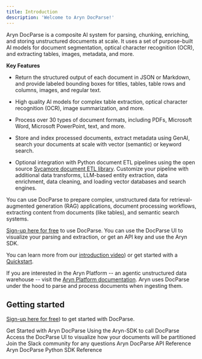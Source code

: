 ```yaml
---
title: Introduction
description: 'Welcome to Aryn DocParse!'
---
```


Aryn DocParse is a composite AI system for parsing, chunking, enriching, and storing unstructured documents at scale. It uses a set of purpose-built AI models for document segmentation, optical character recognition (OCR), and extracting tables, images, metadata, and more. 

**Key Features**

* Return the structured output of each document in JSON or Markdown, and provide labeled bounding boxes for titles, tables, table rows and columns, images, and regular text.

* High quality AI models for complex table extraction, optical character recognition (OCR), image summarization, and more.

* Process over 30 types of document formats, including PDFs, Microsoft Word, Microsoft PowerPoint, text, and more. 

* Store and index processed documents, extract metadata using GenAI, search your documents at scale with vector (semantic) or keyword search.

* Optional integration with Python document ETL pipelines using the open source [Sycamore document ETL library](https://github.com/aryn-ai/sycamore). Customize your pipeline with additional data transforms, LLM-based entity extraction, data enrichment, data cleaning, and loading vector databases and search engines.

You can use DocParse to prepare complex, unstructured data for retrieval-augmented generation (RAG) applications, document processing workflows, extracting content from documents (like tables), and semantic search systems. 

[Sign-up here for free](https://console.aryn.ai/signup/) to use DocParse. You can use the DocParse UI to visualize your parsing and extraction, or get an API key and use the Aryn SDK.

You can learn more from our [introduction video](https://www.aryn.ai/?name=ArynPartitioningService_Intro)) or get started with a [Quickstart](docparse/quickstart).

If you are interested in the Aryn Platform -- an agentic unstructured data warehouse -- visit the [Aryn Platform documentation](./introduction). Aryn uses DocParse under the hood to parse and process documents when ingesting them.


## Getting started

[Sign-up here for free](https://console.aryn.ai/signup/)) to get started with DocParse. 

<CardGroup cols={2}>
  <Card
    title="Quickstart"
    icon="play"
    href="/docparse/quickstart"
  >
    Get Started with Aryn DocParse
  </Card>
  <Card
    title="Use the Aryn-SDK"
    icon="rectangle-terminal"
    href="docparse/aryn_sdk"
  >
    Using the Aryn-SDK to call DocParse
  </Card>
    <Card
    title="Use DocParse UI"
    icon="palette"
    href="http://app.aryn.ai/docparse/"
  >
    Access the DocParse UI to visualize how your documents will be partitioned
  </Card>
    <Card
    title="Slack Community"
    icon="slack"
    href="https://join.slack.com/t/sycamore-ulj8912/shared_invite/zt-23sv0yhgy-MywV5dkVQ~F98Aoejo48Jg"
  >
    Join the Slack community for any questions
  </Card>
    <Card
    title="API Reference"
    icon="webhook"
    href="api-reference/introduction"
  >
    Aryn DocParse API Reference
  </Card>
    <Card
    title="Aryn DocParse SDK Reference"
    icon="python"
    href="sdk-reference/partition"
  >
    Aryn DocParse Python SDK Reference
  </Card>
</CardGroup>